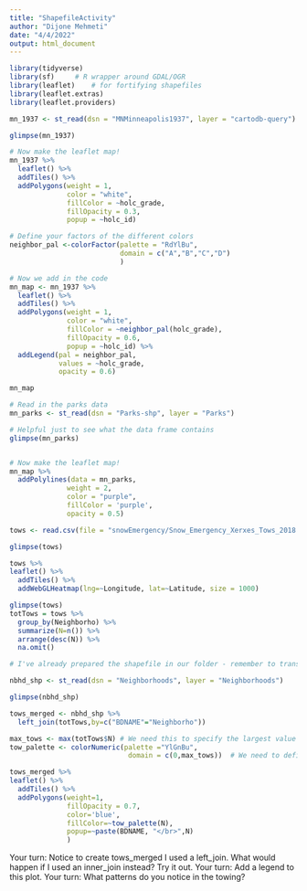 ```yaml
---
title: "ShapefileActivity"
author: "Dijone Mehmeti"
date: "4/4/2022"
output: html_document
---
```


```r
library(tidyverse)
library(sf)     # R wrapper around GDAL/OGR
library(leaflet)    # for fortifying shapefiles
library(leaflet.extras)
library(leaflet.providers)

```

```r

mn_1937 <- st_read(dsn = "MNMinneapolis1937", layer = "cartodb-query")

glimpse(mn_1937)

```
```r
# Now make the leaflet map!
mn_1937 %>% 
  leaflet() %>% 
  addTiles() %>% 
  addPolygons(weight = 1,
              color = "white",
              fillColor = ~holc_grade,
              fillOpacity = 0.3,
              popup = ~holc_id)

```


```r
# Define your factors of the different colors
neighbor_pal <-colorFactor(palette = "RdYlBu", 
                           domain = c("A","B","C","D")
                           )

# Now we add in the code
mn_map <- mn_1937 %>% 
  leaflet() %>% 
  addTiles() %>% 
  addPolygons(weight = 1,
              color = "white",
              fillColor = ~neighbor_pal(holc_grade),
              fillOpacity = 0.6,
              popup = ~holc_id) %>%
  addLegend(pal = neighbor_pal,
            values = ~holc_grade,
            opacity = 0.6)

mn_map
```

```r
# Read in the parks data
mn_parks <- st_read(dsn = "Parks-shp", layer = "Parks")

# Helpful just to see what the data frame contains
glimpse(mn_parks)


# Now make the leaflet map!
mn_map %>%
  addPolylines(data = mn_parks,
              weight = 2,
              color = "purple",
              fillColor = 'purple',
              opacity = 0.5)
```

```r
tows <- read.csv(file = "snowEmergency/Snow_Emergency_Xerxes_Tows_2018.csv")

glimpse(tows)

```

```r
tows %>%
leaflet() %>% 
  addTiles() %>%
  addWebGLHeatmap(lng=~Longitude, lat=~Latitude, size = 1000)

```

```r
glimpse(tows)
totTows = tows %>% 
  group_by(Neighborho) %>% 
  summarize(N=n()) %>% 
  arrange(desc(N)) %>% 
  na.omit()
```

```r
# I've already prepared the shapefile in our folder - remember to transform it to google coordinates

nbhd_shp <- st_read(dsn = "Neighborhoods", layer = "Neighborhoods")

glimpse(nbhd_shp)

```

```r
tows_merged <- nbhd_shp %>%
  left_join(totTows,by=c("BDNAME"="Neighborho"))
```

```r

max_tows <- max(totTows$N) # We need this to specify the largest value in our paletted.
tow_palette <- colorNumeric(palette ="YlGnBu",
                             domain = c(0,max_tows))  # We need to define the domain as a range of values.

tows_merged %>%
leaflet() %>%
  addTiles() %>% 
  addPolygons(weight=1,
              fillOpacity = 0.7,
              color='blue',
              fillColor=~tow_palette(N),
              popup=~paste(BDNAME, "</br>",N)
              )
```

Your turn: Notice to create tows_merged I used a left_join. What would happen if I used an inner_join instead? Try it out.
Your turn: Add a legend to this plot.
Your turn: What patterns do you notice in the towing?